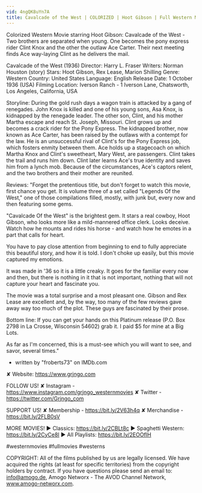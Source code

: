 ```yaml
---
vid: 4ngQK8uYn7A
title: Cavalcade of the West | COLORIZED | Hoot Gibson | Full Western Movie
---
```


Colorized Western Movie starring Hoot Gibson: Cavalcade of the West - Two brothers are separated when young. One becomes the pony express rider Clint Knox and the other the outlaw Ace Carter. Their next meeting finds Ace way-laying Clint as he delivers the mail.

Cavalcade of the West (1936)
Director: Harry L. Fraser
Writers: Norman Houston (story)
Stars: Hoot Gibson, Rex Lease, Marion Shilling
Genre: Western
Country: United States
Language: English
Release Date: 1 October 1936 (USA)
Filming Location: Iverson Ranch - 1 Iverson Lane, Chatsworth, Los Angeles, California, USA

Storyline:
During the gold rush days a wagon train is attacked by a gang of renegades. John Knox is killed and one of his young sons, Asa Knox, is kidnapped by the renegade leader. The other son, Clint, and his mother Martha escape and reach St. Joseph, Missouri. Clint grows up and becomes a crack rider for the Pony Express. The kidnapped brother, now known as Ace Carter, has been raised by the outlaws with a contempt for the law. He is an unsuccessful rival of Clint's for the Pony Express job, which fosters enmity between them. Ace holds up a stagecoach on which Martha Knox and Clint's sweetheart, Mary West, are passengers. Clint takes the trail and runs him down. Clint later learns Ace's true identity and saves him from a lynch mob. Because of the circumstances, Ace's captors relent, and the two brothers and their mother are reunited.

Reviews:
"Forget the pretentious title, but don't forget to watch this movie, first chance you get. It is volume three of a set called "Legends Of the West," one of those compilations filled, mostly, with junk but, every now and then featuring some gems.

"Cavalcade Of the West" is the brightest gem. It stars a real cowboy, Hoot Gibson, who looks more like a mild-mannered office clerk. Looks deceive. Watch how he mounts and rides his horse - and watch how he emotes in a part that calls for heart.

You have to pay close attention from beginning to end to fully appreciate this beautiful story, and how it is told. I don't choke up easily, but this movie captured my emotions.

It was made in '36 so it is a little creaky. It goes for the familiar every now and then, but there is nothing in it that is not important, nothing that will not capture your heart and fascinate you.

The movie was a total surprise and a most pleasant one. Gibson and Rex Lease are excellent and, by the way, too many of the few reviews gave away way too much of the plot. These guys are fascinated by their prose.

Bottom line: If you can get your hands on this Platinum release (P.O. Box 2798 in La Crosse, Wisconsin 54602) grab it. I paid $5 for mine at a Big Lots.

As far as I'm concerned, this is a must-see which you will want to see, and savor, several times."
- written by "froberts73" on IMDb.com

✘ Website: https://www.grjngo.com

FOLLOW US!
✘ Instagram - https://www.instagram.com/grjngo_westernmovies
✘ Twitter - https://twitter.com/Grjngo_com

SUPPORT US!
✘ Membership - https://bit.ly/2V63h4q
✘ Merchandise - https://bit.ly/2FLB0sV

MORE MOVIES! 
► Classics: https://bit.ly/2CBLt8c 
► Spaghetti Western: https://bit.ly/2CyCe8I 
► All Playlists: https://bit.ly/2EOOfIH 

#westernmovies #fullmovies #westerns

COPYRIGHT: All of the films published by us are legally licensed. We have acquired the rights (at least for specific territories) from the copyright holders by contract. If you have questions please send an email to: info@amogo.de, Amogo Networx - The AVOD Channel Network, www.amogo-networx.com.